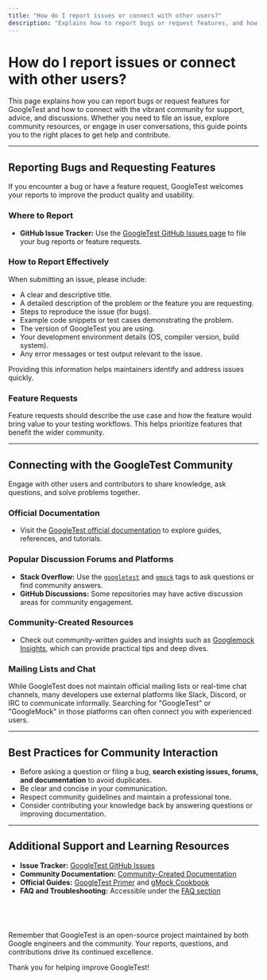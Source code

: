 ```yaml
---
title: "How do I report issues or connect with other users?"
description: "Explains how to report bugs or request features, and how to reach out to the GoogleTest community for support or advice. Points users to issue trackers, community documentation, and popular discussion forums."
---
```


# How do I report issues or connect with other users?

This page explains how you can report bugs or request features for GoogleTest and how to connect with the vibrant community for support, advice, and discussions. Whether you need to file an issue, explore community resources, or engage in user conversations, this guide points you to the right places to get help and contribute.

---

## Reporting Bugs and Requesting Features

If you encounter a bug or have a feature request, GoogleTest welcomes your reports to improve the product quality and usability.

### Where to Report

- **GitHub Issue Tracker:**
  Use the [GoogleTest GitHub Issues page](https://github.com/google/googletest/issues) to file your bug reports or feature requests.

### How to Report Effectively

When submitting an issue, please include:

- A clear and descriptive title.
- A detailed description of the problem or the feature you are requesting.
- Steps to reproduce the issue (for bugs).
- Example code snippets or test cases demonstrating the problem.
- The version of GoogleTest you are using.
- Your development environment details (OS, compiler version, build system).
- Any error messages or test output relevant to the issue.

Providing this information helps maintainers identify and address issues quickly.

### Feature Requests

Feature requests should describe the use case and how the feature would bring value to your testing workflows. This helps prioritize features that benefit the wider community.

---

## Connecting with the GoogleTest Community

Engage with other users and contributors to share knowledge, ask questions, and solve problems together.

### Official Documentation

- Visit the [GoogleTest official documentation](https://google.github.io/googletest/) to explore guides, references, and tutorials.

### Popular Discussion Forums and Platforms

- **Stack Overflow:** Use the [`googletest`](https://stackoverflow.com/questions/tagged/googletest) and [`gmock`](https://stackoverflow.com/questions/tagged/gmock) tags to ask questions or find community answers.
- **GitHub Discussions:** Some repositories may have active discussion areas for community engagement.

### Community-Created Resources

- Check out community-written guides and insights such as [Googlemock Insights](https://github.com/ElectricRCAircraftGuy/eRCaGuy_dotfiles/blob/master/googletest/insights.md), which can provide practical tips and deep dives.

### Mailing Lists and Chat

While GoogleTest does not maintain official mailing lists or real-time chat channels, many developers use external platforms like Slack, Discord, or IRC to communicate informally. Searching for "GoogleTest" or "GoogleMock" in those platforms can often connect you with experienced users.

---

## Best Practices for Community Interaction

- Before asking a question or filing a bug, **search existing issues, forums, and documentation** to avoid duplicates.
- Be clear and concise in your communication.
- Respect community guidelines and maintain a professional tone.
- Consider contributing your knowledge back by answering questions or improving documentation.

---

## Additional Support and Learning Resources

- **Issue Tracker:** [GoogleTest GitHub Issues](https://github.com/google/googletest/issues)
- **Community Documentation:** [Community-Created Documentation](https://github.com/google/googletest/blob/main/docs/community_created_documentation.md)
- **Official Guides:** [GoogleTest Primer](https://google.github.io/googletest/primer.html) and [gMock Cookbook](https://google.github.io/googletest/gmock_cook_book.html)
- **FAQ and Troubleshooting:** Accessible under the [FAQ section](https://google.github.io/googletest/faq.html)

​
---

Remember that GoogleTest is an open-source project maintained by both Google engineers and the community. Your reports, questions, and contributions drive its continued excellence.

Thank you for helping improve GoogleTest!
